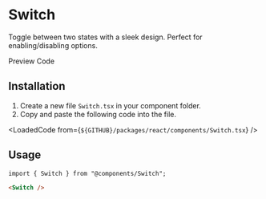 
# Switch
Toggle between two states with a sleek design. Perfect for enabling/disabling options.

<TabProvider defaultName="preview">
    <TabList>
        <TabTrigger name="preview">Preview</TabTrigger>
        <TabTrigger name="code">Code</TabTrigger>
    </TabList>
    <TabContent name="preview">
        <Story layout="centered">
            <SwitchDemo />
        </Story>
    </TabContent>
    <TabContent name="code">
        <LoadedCode from={`${GITHUB}/packages/react/src/docs/components/SwitchBlocks/Preview.tsx`} />
    </TabContent>
</TabProvider>

## Installation

1. Create a new file `Switch.tsx` in your component folder.
2. Copy and paste the following code into the file.

<LoadedCode from={`${GITHUB}/packages/react/components/Switch.tsx`} />

## Usage

```tsx
import { Switch } from "@components/Switch";
```

```html
<Switch />
```

